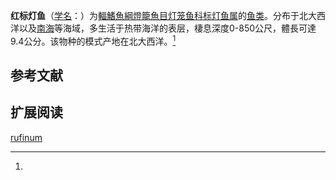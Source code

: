 {{Speciesbox
| name = 红标灯鱼
| status = NE
| status_system = IUCN3.1
| image = 
| genus = Symbolophorus
| species = rufinum
| authority = Taning, 1928<ref name='id5598'>{{cite web| url =http://www.bioinfo.cn/db05/BjdwSpecies.php?action=view&id=5598| title =红标灯鱼| work =中国动物物种编目数据库| publisher =中国科学院微生物研究所| author =中国科学院动物研究所| accessdate =2009-04-11| deadurl =yes| archiveurl =https://web.archive.org/web/20131203122335/http://www.bioinfo.cn/db05/BjdwSpecies.php?action=view| archivedate =2013-12-03}}</ref>
| synonyms = *''Myctophum rufinum''<br /><small>Tåning, 1928</small>
}}

'''红标灯鱼'''（[[学名|学名]]：{{lang|la|''Symbolophorus rufinum''}}）为[[輻鰭魚綱|輻鰭魚綱]][[燈籠魚目|燈籠魚目]][[灯笼鱼科|灯笼鱼科]][[标灯鱼属|标灯鱼属]]的[[鱼类|鱼类]]。分布于北大西洋以及[[南海|南海]]等海域，多生活于热带海洋的表层，棲息深度0-850公尺，體長可達9.4公分。该物种的模式产地在北大西洋。<ref name='id5598'/>

== 参考文献 ==
{{reflist}}

== 扩展阅读 ==
{{refbegin}}
{{wikispecies-inline|Symbolophorus rufinum|红标灯鱼}}
{{refend}}
{{Taxonbar|from=Q304016}}

[[Category:标灯鱼属|rufinum]]


{{灯笼鱼目小作品}}